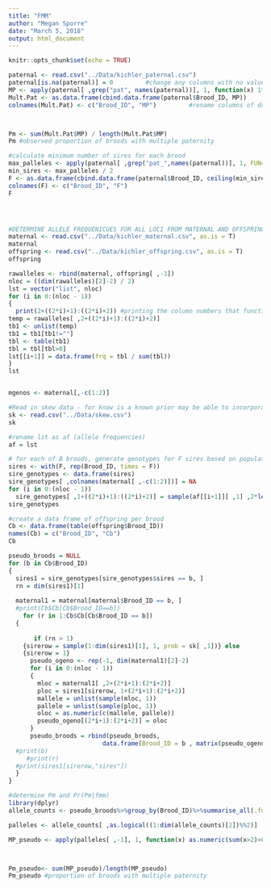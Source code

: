 ```yaml
---
title: "FMM"
author: "Megan Sporre"
date: "March 5, 2018"
output: html_document
---
```


```r
knitr::opts_chunk$set(echo = TRUE)
```

```r
paternal <- read.csv("../Data/kichler_paternal.csv")
paternal[is.na(paternal)] = 0         #change any columns with no value (NA) to 0
MP <- apply(paternal[ ,grep("pat", names(paternal))], 1, function(x) 1*any(x>2))      #list of broods with more than 2 paternal alleles at any given locus
Mult.Pat <- as.data.frame(cbind.data.frame(paternal$Brood_ID, MP))            #create data frame of all broods
colnames(Mult.Pat) <- c("Brood_ID", "MP")         #rename columns of data frame



Pm <- sum(Mult.Pat$MP) / length(Mult.Pat$MP)
Pm #observed proportion of broods with multiple paternity

#calculate minimum number of sires for each brood
max_palleles <- apply(paternal[ ,grep("pat_",names(paternal))], 1, FUN=max)
min_sires <- max_palleles / 2
F <- as.data.frame(cbind.data.frame(paternal$Brood_ID, ceiling(min_sires)))    #create data frame that 
colnames(F) <- c("Brood_ID", "F") 
F




#DETERMINE ALLELE FREQUENICUES FOR ALL LOCI FROM MATERNAL AND OFFSPRING ALLELES
maternal <- read.csv("../Data/kichler_maternal.csv", as.is = T)
maternal
offspring <- read.csv("../Data/kichler_offspring.csv", as.is = T)
offspring

rawalleles <- rbind(maternal, offspring[ ,-3])
nloc = ((dim(rawalleles)[2]-2) / 2)
lst = vector("list", nloc)
for (i in 0:(nloc - 1))
{
  print(2+((2*i)+1):((2*i)+2)) #printing the column numbers that function is using
temp = rawalleles[ ,2+((2*i)+1):((2*i)+2)]
tb1 <- unlist(temp)
tb1 = tb1[tb1!=""]
tbl <- table(tb1)
tbl = tbl[tbl>0]
lst[[i+1]] = data.frame(frq = tbl / sum(tbl))
}
lst


mgenos <- maternal[,-c(1:2)]


```
```r
#Read in skew data - for know is a known prior may be able to incorporate calculating it at a later date
sk <- read.csv("../Data/skew.csv")
sk

```

```r

#rename lst as af (allele frequencies)
af = lst

# for each of B broods, generate genotypes for F sires based on population allele frequencies
sires <- with(F, rep(Brood_ID, times = F))
sire_genotypes <- data.frame(sires)
sire_genotypes[ ,colnames(maternal[ ,-c(1:2)])] = NA
for (i in 0:(nloc - 1))
  sire_genotypes[ ,1+((2*i)+1):((2*i)+2)] = sample(af[[i+1]][ ,1] ,2*length(sires), prob = af[[i+1]][ ,2], replace = T )
sire_genotypes


```
```r
#create a data frame of offspring per brood
Cb <- data.frame(table(offspring$Brood_ID))
names(Cb) = c("Brood_ID", "Cb")
Cb
```
```r

pseudo_broods = NULL
for (b in Cb$Brood_ID)
{
  sires1 = sire_genotypes[sire_genotypes$sires == b, ]
  rn = dim(sires1)[1]
  
  maternal1 = maternal[maternal$Brood_ID == b, ]
  #print(Cb$Cb[Cb$Brood_ID==b])
    for (r in 1:Cb$Cb[Cb$Brood_ID == b])
  {
    
       if (rn > 1)
    {sirerow = sample(1:dim(sires1)[1], 1, prob = sk[ ,1])} else 
    {sirerow = 1}
      pseudo_ogeno <- rep(-1, dim(maternal1)[2]-2)
      for (i in 0:(nloc - 1))
      {
        mloc = maternal1[ ,2+(2*i+1):(2*i+2)]
        ploc = sires1[sirerow, 1+(2*i+1):(2*i+2)]
        mallele = unlist(sample(mloc, 1))
        pallele = unlist(sample(ploc, 1))
        oloc = as.numeric(c(mallele, pallele))
        pseudo_ogeno[(2*i+1):(2*i+2)] = oloc
      }
      pseudo_broods = rbind(pseudo_broods,
                          data.frame(Brood_ID = b , matrix(pseudo_ogeno, nrow = 1)))
  #print(b)
     #print(r) 
  #print(sires1[sirerow,"sires"])
  }
}


```

```r
#determine Pm and Pr(Pm|fmm)
library(dplyr)
allele_counts <- pseudo_broods%>%group_by(Brood_ID)%>%summarise_all(.funs=function(x){length(unique(x))})

palleles <- allele_counts[ ,as.logical((1:dim(allele_counts)[2])%%2)]    #create vector for number of paternal alleles at each locus for each brood

MP_pseudo <- apply(palleles[ ,-1], 1, function(x) as.numeric(sum(x>2)>0))    #list of broods with more than 2 paternal alleles at any given locus



Pm_pseudo<- sum(MP_pseudo)/length(MP_pseudo)
Pm_pseudo #proportion of broods with multiple paternity
```
